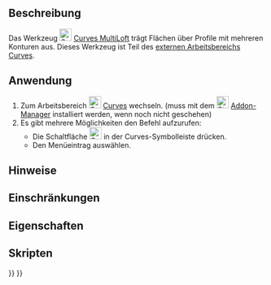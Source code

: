 <languages/>

{{Docnav/de
|[[Curves_ReflectLines/de|Reflexionslinien]]
|
|[[Curves_Workbench/de|Curves]]
|IconL=Curves_ReflectLines.svg
|IconR=
|IconC=Curves_workbench_icon.svg
}}

{{GuiCommand/de
|Name=Curves MultiLoft
|Name/de=Curves MultiLoft
|MenuLocation=Surfaces → MultiLoft
|Workbenches=[[Curves_Workbench/de|Curves]]
}}

<span id="Description"></span>
==Beschreibung==

Das Werkzeug [[Image:Curves_MultiLoft.svg|24px]] [[Curves_MultiLoft/de|Curves MultiLoft]] trägt Flächen über Profile mit mehreren Konturen aus. Dieses Werkzeug ist Teil des [[external workbenches/de|externen Arbeitsbereichs]] [[Curves Workbench/de|Curves]].

<span id="Usage"></span>
==Anwendung==

# Zum Arbeitsbereich [[Image:Curves_workbench_icon.svg|24px]] [[Curves_Workbench/de|Curves]] wechseln. (muss mit dem  [[Image:Std_AddonMgr.svg|24px]] [[Std_AddonMgr/de|Addon-Manager]] installiert werden, wenn noch nicht geschehen)
# Es gibt mehrere Möglichkeiten den Befehl aufzurufen:
#* Die Schaltfläche [[Image:Curves_MultiLoft.svg|24px]] in der Curves-Symbolleiste drücken.
#* Den Menüeintrag {{MenuCommand|Surfaces → MultiLoft}} auswählen.


<span id="Notes"></span>
==Hinweise==


<span id="Limitations"></span>
==Einschränkungen==


<span id="Properties"></span>
==Eigenschaften==


<span id="Scripting"></span>
==Skripten==


{{Docnav/de
|[[Curves_ReflectLines/de|Reflexionslinien]]
|
|[[Curves_Workbench/de|Curves]]
|IconL=Curves_ReflectLines.svg
|IconR=
|IconC=Curves_workbench_icon.svg
}}

{{Curves Tools navi{{#translation:}}}}
{{Userdocnavi{{#translation:}}}}